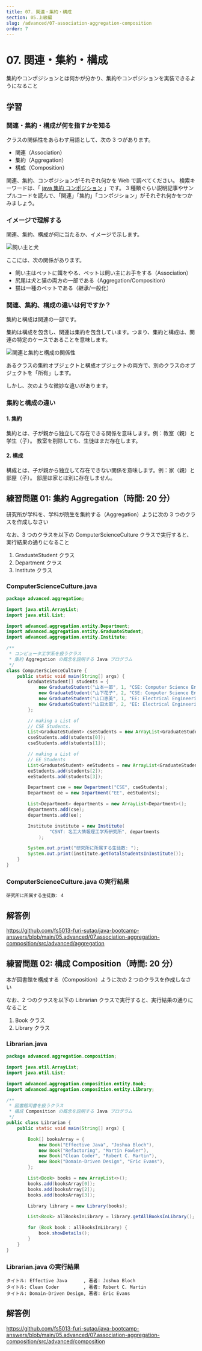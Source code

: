 ```yaml
---
title: 07. 関連・集約・構成
section: 05.上級編
slug: /advanced/07-association-aggregation-composition
order: 7
---
```


# 07. 関連・集約・構成

<p className="goal">集約やコンポジションとは何かが分かり、集約やコンポジションを実装できるようになること</p>

## 学習

### 関連・集約・構成が何を指すかを知る

クラスの関係性をあらわす用語として、次の 3 つがあります。

- 関連（Association）
- 集約（Aggregation）
- 構成（Composition）

関連、集約、コンポジションがそれぞれ何かを Web で調べてください。
検索キーワードは、「 [java 集約 コンポジション](https://www.google.com/search?q=java+集約+コンポジション) 」です。
3 種類ぐらい説明記事やサンプルコードを読んで、「関連」「集約」「コンポジション」がそれぞれ何かをつかみましょう。

### イメージで理解する

関連、集約、構成が何に当たるか、イメージで示します。

![飼い主と犬](./dog_and_owner.png)

ここには、次の関係があります。

- 飼い主はペットに餌をやる、ペットは飼い主にお手をする（Association）
- 尻尾は犬と猫の両方の一部である（Aggregation/Composition）
- 猫は一種のペットである（継承/一般化）

### 関連、集約、構成の違いは何ですか？

集約と構成は関連の一部です。

集約は構成を包含し、関連は集約を包含しています。つまり、集約と構成は、関連の特定のケースであることを意味します。

![関連と集約と構成の関係性](./association_aggregation_composition.png)

あるクラスの集約オブジェクトと構成オブジェクトの両方で、別のクラスのオブジェクトを「所有」します。

しかし、次のような微妙な違いがあります。

### 集約と構成の違い

#### 1. 集約

集約とは、子が親から独立して存在できる関係を意味します。例：教室（親）と学生（子）。
教室を削除しても、生徒はまだ存在します。

#### 2. 構成

構成とは、子が親から独立して存在できない関係を意味します。例：家（親）と部屋（子）。
部屋は家とは別に存在しません。

## 練習問題 01: 集約 Aggregation（時間: 20 分）

研究所が学科を、学科が院生を集約する（Aggregation）ように次の 3 つのクラスを作成しなさい

なお、3 つのクラスを以下の ComputerScienceCulture クラスで実行すると、実行結果の通りになること

1. GraduateStudent クラス
2. Department クラス
3. Institute クラス

### ComputerScienceCulture.java

```java
package advanced.aggregation;

import java.util.ArrayList;
import java.util.List;

import advanced.aggregation.entity.Department;
import advanced.aggregation.entity.GraduateStudent;
import advanced.aggregation.entity.Institute;

/**
 * コンピュータ工学系を扱うクラス
 * 集約 Aggregation の概念を説明する Java プログラム
 */
class ComputerScienceCulture {
    public static void main(String[] args) {
        GraduateStudent[] students = {
            new GraduateStudent("山本一郎", 1, "CSE: Computer Science Engineering"),
            new GraduateStudent("山下花子", 2, "CSE: Computer Science Engineering"),
            new GraduateStudent("山口恵美", 1, "EE: Electrical Engineering"),
            new GraduateStudent("山田太郎", 2, "EE: Electrical Engineering"),
        };

        // making a List of
        // CSE Students.
        List<GraduateStudent> cseStudents = new ArrayList<GraduateStudent>();
        cseStudents.add(students[0]);
        cseStudents.add(students[1]);

        // making a List of
        // EE Students
        List<GraduateStudent> eeStudents = new ArrayList<GraduateStudent>();
        eeStudents.add(students[2]);
        eeStudents.add(students[3]);

        Department cse = new Department("CSE", cseStudents);
        Department ee = new Department("EE", eeStudents);

        List<Department> departments = new ArrayList<Department>();
        departments.add(cse);
        departments.add(ee);

        Institute institute = new Institute(
                "CSNT: 名工大情報理工学系研究所", departments
            );

        System.out.print("研究所に所属する生徒数: ");
        System.out.print(institute.getTotalStudentsInInstitute());
    }
}
```

### ComputerScienceCulture.java の実行結果

```console
研究所に所属する生徒数: 4
```

## 解答例

https://github.com/fs5013-furi-sutao/java-bootcamp-answers/blob/main/05.advanced/07.association-aggregation-composition/src/advanced/aggregation

## 練習問題 02: 構成 Composition（時間: 20 分）

本が図書館を構成する（Composition）ように次の 2 つのクラスを作成しなさい

なお、2 つのクラスを以下の Librarian クラスで実行すると、実行結果の通りになること

1. Book クラス
2. Library クラス

### Librarian.java

```java
package advanced.aggregation.composition;

import java.util.ArrayList;
import java.util.List;

import advanced.aggregation.composition.entity.Book;
import advanced.aggregation.composition.entity.Library;

/**
 * 図書館司書を扱うクラス
 * 構成 Composition の概念を説明する Java プログラム
 */
public class Librarian {
    public static void main(String[] args) {

        Book[] booksArray = {
            new Book("Effective Java", "Joshua Bloch"),
            new Book("Refactoring", "Martin Fowler"),
            new Book("Clean Coder", "Robert C. Martin"),
            new Book("Domain-Driven Design", "Eric Evans"),
        };

        List<Book> books = new ArrayList<>();
        books.add(booksArray[0]);
        books.add(booksArray[2]);
        books.add(booksArray[3]);

        Library library = new Library(books);

        List<Book> allBooksInLibrary = library.getAllBooksInLibrary();

        for (Book book : allBooksInLibrary) {
            book.showDetails();
        }
    }
}
```

### Librarian.java の実行結果

```console
タイトル: Effective Java      , 著者: Joshua Bloch
タイトル: Clean Coder         , 著者: Robert C. Martin
タイトル: Domain-Driven Design, 著者: Eric Evans
```

## 解答例

https://github.com/fs5013-furi-sutao/java-bootcamp-answers/blob/main/05.advanced/07.association-aggregation-composition/src/advanced/composition

